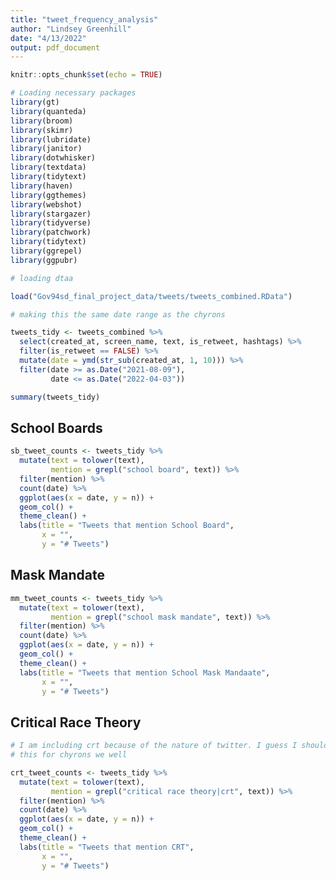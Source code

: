 ```yaml
---
title: "tweet_frequency_analysis"
author: "Lindsey Greenhill"
date: "4/13/2022"
output: pdf_document
---
```


```r
knitr::opts_chunk$set(echo = TRUE)

# Loading necessary packages
library(gt)
library(quanteda)
library(broom)
library(skimr)
library(lubridate)
library(janitor)
library(dotwhisker)
library(textdata)
library(tidytext)
library(haven)
library(ggthemes)
library(webshot)
library(stargazer)
library(tidyverse)
library(patchwork)
library(tidytext)
library(ggrepel)
library(ggpubr)

# loading dtaa

load("Gov94sd_final_project_data/tweets/tweets_combined.RData")

# making this the same date range as the chyrons

tweets_tidy <- tweets_combined %>%
  select(created_at, screen_name, text, is_retweet, hashtags) %>%
  filter(is_retweet == FALSE) %>%
  mutate(date = ymd(str_sub(created_at, 1, 10))) %>%
  filter(date >= as.Date("2021-08-09"),
         date <= as.Date("2022-04-03"))

summary(tweets_tidy)
```

## School Boards

```r
sb_tweet_counts <- tweets_tidy %>%
  mutate(text = tolower(text),
         mention = grepl("school board", text)) %>%
  filter(mention) %>%
  count(date) %>%
  ggplot(aes(x = date, y = n)) +
  geom_col() +
  theme_clean() +
  labs(title = "Tweets that mention School Board",
       x = "",
       y = "# Tweets")
```

## Mask Mandate

```r
mm_tweet_counts <- tweets_tidy %>%
  mutate(text = tolower(text),
         mention = grepl("school mask mandate", text)) %>%
  filter(mention) %>%
  count(date) %>%
  ggplot(aes(x = date, y = n)) +
  geom_col() +
  theme_clean() +
  labs(title = "Tweets that mention School Mask Mandaate",
       x = "",
       y = "# Tweets")
```

## Critical Race Theory

```r

# I am including crt because of the nature of twitter. I guess I should include
# this for chyrons we well

crt_tweet_counts <- tweets_tidy %>%
  mutate(text = tolower(text),
         mention = grepl("critical race theory|crt", text)) %>%
  filter(mention) %>%
  count(date) %>%
  ggplot(aes(x = date, y = n)) +
  geom_col() +
  theme_clean() +
  labs(title = "Tweets that mention CRT",
       x = "",
       y = "# Tweets")
```